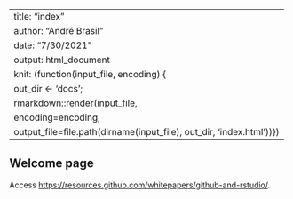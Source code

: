 --
title: "index"
author: "André Brasil"
date: "7/30/2021"
output: html_document
knit: (function(input_file, encoding) {
  out_dir <- 'docs';
  rmarkdown::render(input_file,
 encoding=encoding,
 output_file=file.path(dirname(input_file), out_dir, 'index.html'))})
---

## Welcome page

Access <https://resources.github.com/whitepapers/github-and-rstudio/>.

